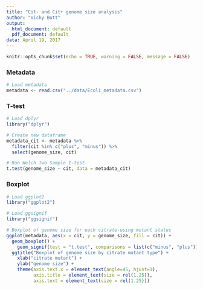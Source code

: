 ```yaml
---
title: "Cit- and Cit+ genome size analysis"
author: "Vicky Butt"
output:
  html_document: default
  pdf_document: default
data: April 19, 2017
---
```


```r
knitr::opts_chunk$set(echo = TRUE, warning = FALSE, message = FALSE)
```

### Metadata

```r
# Load metadata
metadata <- read.csv("../data/Ecoli_metadata.csv")
```

### T-test

```r
# Load dplyr
library("dplyr")

# Create new dataframe
metadata_cit <- metadata %>%
  filter(cit %in% c("plus", "minus")) %>%
  select(genome_size, cit)

# Run Welch Two Sample t-test
t.test(genome_size ~ cit, data = metadata_cit)
```

### Boxplot

```r
# Load ggplot2
library("ggplot2")

# Load ggsignif
library("ggsignif")

# Boxplot of genome size for each citrate-using mutant status
ggplot(metadata, aes(x = cit, y = genome_size, fill = cit)) +
  geom_boxplot() +
	geom_signif(test = "t.test", comparisons = list(c("minus", "plus")), map_signif_level=TRUE) +
  ggtitle("Boxplot of genome size by citrate mutant type") +
	xlab("citrate mutant") +
	ylab("genome size") +
	theme(axis.text.x = element_text(angle=45, hjust=1),
          axis.title = element_text(size = rel(1.25)),
          axis.text = element_text(size = rel(1.25)))
```
